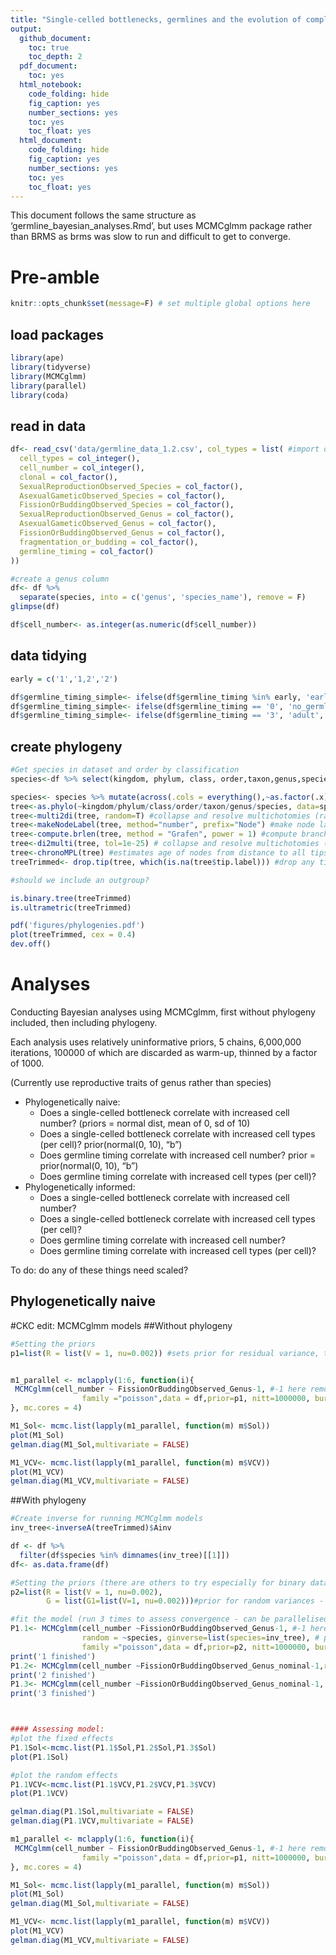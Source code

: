 ```yaml
---
title: "Single-celled bottlenecks, germlines and the evolution of complex multi-cellularity"
output:
  github_document:
    toc: true
    toc_depth: 2
  pdf_document:
    toc: yes
  html_notebook:
    code_folding: hide
    fig_caption: yes
    number_sections: yes
    toc: yes
    toc_float: yes
  html_document:
    code_folding: hide
    fig_caption: yes
    number_sections: yes
    toc: yes
    toc_float: yes
---
```


This document follows the same structure as 'germline_bayesian_analyses.Rmd', but uses MCMCglmm package rather than BRMS as brms was slow to run and difficult to get to converge.


# Pre-amble

```r
knitr::opts_chunk$set(message=F) # set multiple global options here
```

## load packages
```r
library(ape)
library(tidyverse)
library(MCMCglmm)
library(parallel)
library(coda)
```

## read in data 
```r

df<- read_csv('data/germline_data_1.2.csv', col_types = list( #import data with defining column types
  cell_types = col_integer(),
  cell_number = col_integer(),
  clonal = col_factor(),
  SexualReproductionObserved_Species = col_factor(),
  AsexualGameticObserved_Species = col_factor(),
  FissionOrBuddingObserved_Species = col_factor(),
  SexualReproductionObserved_Genus = col_factor(),
  AsexualGameticObserved_Genus = col_factor(),
  FissionOrBuddingObserved_Genus = col_factor(),
  fragmentation_or_budding = col_factor(),
  germline_timing = col_factor()
))

#create a genus column
df<- df %>% 
  separate(species, into = c('genus', 'species_name'), remove = F) 
glimpse(df)

df$cell_number<- as.integer(as.numeric(df$cell_number))
```

## data tidying
```r
early = c('1','1,2','2')

df$germline_timing_simple<- ifelse(df$germline_timing %in% early, 'early', df$germline_timing)  # early germline segregation
df$germline_timing_simple<- ifelse(df$germline_timing == '0', 'no_germline', df$germline_timing_simple) # no germline/soma divide
df$germline_timing_simple<- ifelse(df$germline_timing == '3', 'adult', df$germline_timing_simple) # germline segregated in adult tissues
```

## create phylogeny 
```r
#Get species in dataset and order by classification
species<-df %>% select(kingdom, phylum, class, order,taxon,genus,species) %>% arrange(kingdom, phylum, class, order,taxon,genus,species)

species<- species %>% mutate(across(.cols = everything(),~as.factor(.x))) #make factors
tree<-as.phylo(~kingdom/phylum/class/order/taxon/genus/species, data=species) #draw tree
tree<-multi2di(tree, random=T) #collapse and resolve multichotomies (randomly)
tree<-makeNodeLabel(tree, method="number", prefix="Node") #make node labels
tree<-compute.brlen(tree, method = "Grafen", power = 1) #compute branch lengths
tree<-di2multi(tree, tol=1e-25) # collapse and resolve multichotomies (again?)
tree<-chronoMPL(tree) #estimates age of nodes from distance to all tips
treeTrimmed<- drop.tip(tree, which(is.na(tree$tip.label))) #drop any tips where the label is NA (not sure this is an issue any longer)

#should we include an outgroup? 

is.binary.tree(treeTrimmed)
is.ultrametric(treeTrimmed)

pdf('figures/phylogenies.pdf')
plot(treeTrimmed, cex = 0.4)
dev.off()
```
# Analyses 

Conducting Bayesian analyses using MCMCglmm, first without phylogeny included, then including phylogeny. 

Each analysis uses relatively uninformative priors, 5 chains, 6,000,000 iterations, 100000 of which are discarded as warm-up, thinned by a factor of 1000.

(Currently use reproductive traits of genus rather than species)

* Phylogenetically naive:
  + Does a single-celled bottleneck correlate with increased cell number? (priors = normal dist, mean of 0, sd of 10)
  + Does a single-celled bottleneck correlate with increased cell types (per cell)? prior(normal(0, 10), "b")
  + Does germline timing correlate with increased cell number? prior = prior(normal(0, 10), "b")
  + Does germline timing correlate with increased cell types (per cell)?
  
* Phylogenetically informed:
  + Does a single-celled bottleneck correlate with increased cell number?  
  + Does a single-celled bottleneck correlate with increased cell types (per cell)?
  + Does germline timing correlate with increased cell number?
  + Does germline timing correlate with increased cell types (per cell)?

To do: do any of these things need scaled?


## Phylogenetically naive
#CKC edit: MCMCglmm models 
##Without phylogeny

```r
#Setting the priors
p1=list(R = list(V = 1, nu=0.002)) #sets prior for residual variance, the defaults are used as priors for fixed effects (see MCMCglmm course notes)


m1_parallel <- mclapply(1:6, function(i){
 MCMCglmm(cell_number ~ FissionOrBuddingObserved_Genus-1, #-1 here removes the intercept equivalent to 0 in brms
                family ="poisson",data = df,prior=p1, nitt=1000000, burnin=100000, thin=1000,verbose = T,pr=T)
}, mc.cores = 4)

M1_Sol<- mcmc.list(lapply(m1_parallel, function(m) m$Sol))
plot(M1_Sol) 
gelman.diag(M1_Sol,multivariate = FALSE)

M1_VCV<- mcmc.list(lapply(m1_parallel, function(m) m$VCV))
plot(M1_VCV) 
gelman.diag(M1_VCV,multivariate = FALSE)
```

##With phylogeny

```r
#Create inverse for running MCMCglmm models 
inv_tree<-inverseA(treeTrimmed)$Ainv

df <- df %>%
  filter(df$species %in% dimnames(inv_tree)[[1]])
df<- as.data.frame(df)

#Setting the priors (there are others to try especially for binary data, but these usually work well for other familys)
p2=list(R = list(V = 1, nu=0.002), 
        G = list(G1=list(V=1, nu=0.002)))#prior for random variances - there is G1 because only 1 random effect. If there were 2 it would be G = list(G1=list(V=1, nu=0.002),G2=list(V=1, nu=0.002))

#fit the model (run 3 times to assess convergence - can be parallelised using mclapply())
P1.1<- MCMCglmm(cell_number ~FissionOrBuddingObserved_Genus-1, #-1 here removes the intercept equivalent to 0 in brms
                random = ~species, ginverse=list(species=inv_tree), # phylogeny modelled by linking species to inverse distance matrix created from phylogeny
                family ="poisson",data = df,prior=p2, nitt=1000000, burnin=100000, thin=1000,verbose = T,pr=T)
print('1 finished')
P1.2<- MCMCglmm(cell_number ~FissionOrBuddingObserved_Genus_nominal-1,random = ~species, ginverse=list(species=inv_tree),family ="poisson",data = df,prior=p2, nitt=1000000, burnin=100000, thin=1000,verbose = FALSE,pr=T)
print('2 finished')
P1.3<- MCMCglmm(cell_number ~FissionOrBuddingObserved_Genus_nominal-1, random = ~species, ginverse=list(species=inv_tree),family ="poisson",data = df,prior=p2, nitt=1000000, burnin=100000, thin=1000,verbose = FALSE,pr=T)
print('3 finished')



#### Assessing model: 
#plot the fixed effects
P1.1Sol<-mcmc.list(P1.1$Sol,P1.2$Sol,P1.3$Sol)
plot(P1.1Sol) 

#plot the random effects
P1.1VCV<-mcmc.list(P1.1$VCV,P1.2$VCV,P1.3$VCV)
plot(P1.1VCV) 

gelman.diag(P1.1Sol,multivariate = FALSE)
gelman.diag(P1.1VCV,multivariate = FALSE)

m1_parallel <- mclapply(1:6, function(i){
 MCMCglmm(cell_number ~ FissionOrBuddingObserved_Genus-1, #-1 here removes the intercept equivalent to 0 in brms
                family ="poisson",data = df,prior=p1, nitt=1000000, burnin=100000, thin=1000,verbose = T,pr=T)
}, mc.cores = 4)

M1_Sol<- mcmc.list(lapply(m1_parallel, function(m) m$Sol))
plot(M1_Sol) 
gelman.diag(M1_Sol,multivariate = FALSE)

M1_VCV<- mcmc.list(lapply(m1_parallel, function(m) m$VCV))
plot(M1_VCV) 
gelman.diag(M1_VCV,multivariate = FALSE)

```